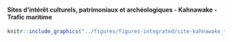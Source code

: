 #### Sites d’intérêt culturels, patrimoniaux et archéologiques - Kahnawake - Trafic maritime {-}


<!-- -------------------------------------------------- -->

```r
knitr::include_graphics("../figures/figures-integrated/site-kahnawake_traffic.png")
```

<br>
